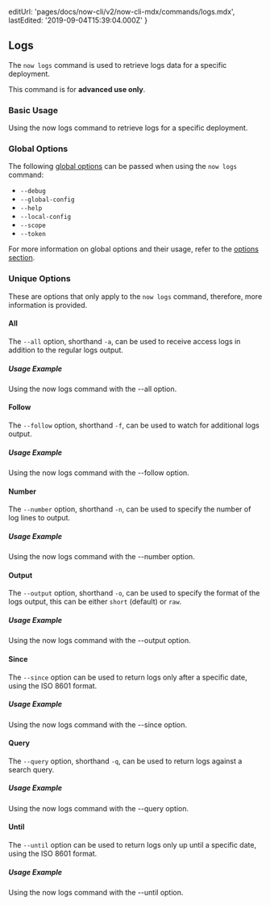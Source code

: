 
  editUrl: 'pages/docs/now-cli/v2/now-cli-mdx/commands/logs.mdx',
  lastEdited: '2019-09-04T15:39:04.000Z'
}

## Logs

The `now logs` command is used to retrieve logs data for a specific deployment.

<Note type="warning">
  This command is for <b>advanced use only</b>.
</Note>

### Basic Usage

<Snippet dark text="now logs [deployment-url]" />
<Caption>Using the <InlineCode>now logs</InlineCode> command to retrieve logs for a specific deployment.</Caption>

### Global Options

The following [global options](#options) can be passed when using the `now logs` command:

- `--debug`
- `--global-config`
- `--help`
- `--local-config`
- `--scope`
- `--token`

For more information on global options and their usage, refer to the [options section](#options).

### Unique Options

These are options that only apply to the `now logs` command, therefore, more information is provided.

#### All

The `--all` option, shorthand `-a`, can be used to receive access logs in addition to the regular logs output.

##### Usage Example

<Snippet dark text="now logs --all" />
<Caption>Using the <InlineCode>now logs</InlineCode> command with the <InlineCode>--all</InlineCode> option.</Caption>

#### Follow

The `--follow` option, shorthand `-f`, can be used to watch for additional logs output.

##### Usage Example

<Snippet dark text="now logs --follow" />
<Caption>Using the <InlineCode>now logs</InlineCode> command with the <InlineCode>--follow</InlineCode> option.</Caption>

#### Number

The `--number` option, shorthand `-n`, can be used to specify the number of log lines to output.

##### Usage Example

<Snippet dark text="now logs --number 10" />
<Caption>Using the <InlineCode>now logs</InlineCode> command with the <InlineCode>--number</InlineCode> option.</Caption>

#### Output

The `--output` option, shorthand `-o`, can be used to specify the format of the logs output, this can be either `short` (default) or `raw`.

##### Usage Example

<Snippet dark text="now logs --output raw" />
<Caption>Using the <InlineCode>now logs</InlineCode> command with the <InlineCode>--output</InlineCode> option.</Caption>

#### Since

The `--since` option can be used to return logs only after a specific date, using the ISO 8601 format.

##### Usage Example

<Snippet dark text="now logs --since 2019-09-04T07:05:43+00:00" />
<Caption>Using the <InlineCode>now logs</InlineCode> command with the <InlineCode>--since</InlineCode> option.</Caption>

#### Query

The `--query` option, shorthand `-q`, can be used to return logs against a search query.

##### Usage Example

<Snippet dark text="now logs --query foo" />
<Caption>Using the <InlineCode>now logs</InlineCode> command with the <InlineCode>--query</InlineCode> option.</Caption>

#### Until

The `--until` option can be used to return logs only up until a specific date, using the ISO 8601 format.

##### Usage Example

<Snippet dark text="now logs --until 2019-09-04T07:05:43+00:00" />
<Caption>Using the <InlineCode>now logs</InlineCode> command with the <InlineCode>--until</InlineCode> option.</Caption>
